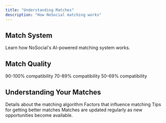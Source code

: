 ```yaml
---
title: "Understanding Matches"
description: "How NoSocial matching works"
---
```


## Match System

Learn how NoSocial's AI-powered matching system works.

## Match Quality

<CardGroup cols={3}>
  <Card title="High Match" icon="star" color="#16a34a">
    90-100% compatibility
  </Card>
  <Card title="Good Match" icon="check" color="#2563eb">
    70-89% compatibility
  </Card>
  <Card title="Potential Match" icon="circle-question" color="#ca8a04">
    50-69% compatibility
  </Card>
</CardGroup>

## Understanding Your Matches

<AccordionGroup>
  <Accordion title="How are matches calculated?">
    Details about the matching algorithm
  </Accordion>
  <Accordion title="What affects match quality?">
    Factors that influence matching
  </Accordion>
  <Accordion title="How to improve matches?">
    Tips for getting better matches
  </Accordion>
</AccordionGroup>

<Info>
  Matches are updated regularly as new opportunities become available.
</Info>
